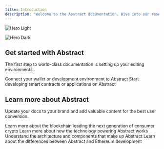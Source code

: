 ```yaml
---
title: Introduction
description: "Welcome to the Abstract documentation. Dive into our resources to learn more about the blockchain leading the next generation of consumer crypto."
---
```


<img className="block dark:hidden" src="/images/Block.svg" alt="Hero Light"
  width={700}
/>

<img
  className="hidden dark:block"
  src="/images/Block.svg"
  alt="Hero Dark"
  width={700}
/>

## Get started with Abstract

The first step to world-class documentation is setting up your editing environments.

<CardGroup cols={2}>
  <Card
    title="Connect to Abstract"
    icon="plug"
    href="/connect-to-abstract"
  >
    Connect your wallet or development environment to Abstract
  </Card>
  <Card
    title="Start Building on Abstract"
    icon="rocket"
    href="/build-on-abstract/getting-started"
  >
    Start developing smart contracts or applications on Abstract
  </Card>
</CardGroup>

## Learn more about Abstract

Update your docs to your brand and add valuable content for the best user conversion.

<CardGroup cols={2}>
  <Card
    title="What is Abstract?"
    icon="question"
    href="/what-is-abstract"
  >
    Learn more about the blockchain leading the next generation of consumer
    crypto
  </Card>
  <Card
    title="How Abstract Works"
    icon="magnifying-glass"
    href="/how-abstract-works/overview"
  >
    Learn more about how the technology powering Abstract works
  </Card>
  <Card
    title="Architecture"
    icon="connectdevelop"
    href="/how-abstract-works/architecture/layer-2s"
  >
    Understand the architecture and components that make up Abstract
  </Card>
  <Card
    title="EVM Differences"
    icon="stars"
    href="/how-abstract-works/evm-differences/overview"
  >
    Learn about the differences between Abstract and Ethereum development
  </Card>
</CardGroup>
